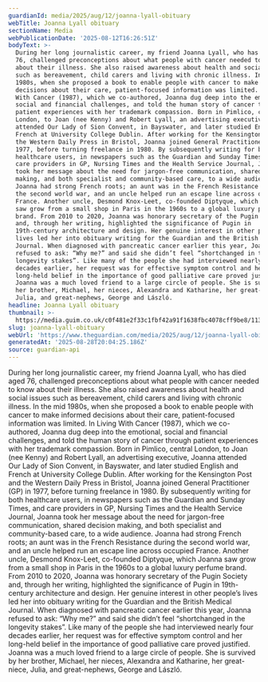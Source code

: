 ```yaml
---
guardianId: media/2025/aug/12/joanna-lyall-obituary
webTitle: Joanna Lyall obituary
sectionName: Media
webPublicationDate: '2025-08-12T16:26:51Z'
bodyText: >-
  During her long journalistic career, my friend Joanna Lyall, who has died aged
  76, challenged preconceptions about what people with cancer needed to know
  about their illness. She also raised awareness about health and social issues
  such as bereavement, child carers and living with chronic illness. In the mid
  1980s, when she proposed a book to enable people with cancer to make informed
  decisions about their care, patient-focused information was limited. In Living
  With Cancer (1987), which we co-authored, Joanna dug deep into the emotional,
  social and financial challenges, and told the human story of cancer through
  patient experiences with her trademark compassion. Born in Pimlico, central
  London, to Joan (nee Kenny) and Robert Lyall, an advertising executive, Joanna
  attended Our Lady of Sion Convent, in Bayswater, and later studied English and
  French at University College Dublin. After working for the Kensington Post and
  the Western Daily Press in Bristol, Joanna joined General Practitioner (GP) in
  1977, before turning freelance in 1980. By subsequently writing for both
  healthcare users, in newspapers such as the Guardian and Sunday Times, and
  care providers in GP, Nursing Times and the Health Service Journal, Joanna
  took her message about the need for jargon-free communication, shared decision
  making, and both specialist and community-based care, to a wide audience.
  Joanna had strong French roots; an aunt was in the French Resistance during
  the second world war, and an uncle helped run an escape line across occupied
  France. Another uncle, Desmond Knox-Leet, co-founded Diptyque, which Joanna
  saw grow from a small shop in Paris in the 1960s to a global luxury perfume
  brand. From 2010 to 2020, Joanna was honorary secretary of the Pugin Society
  and, through her writing, highlighted the significance of Pugin in
  19th-century architecture and design. Her genuine interest in other people’s
  lives led her into obituary writing for the Guardian and the British Medical
  Journal. When diagnosed with pancreatic cancer earlier this year, Joanna
  refused to ask: “Why me?” and said she didn’t feel “shortchanged in the
  longevity stakes”. Like many of the people she had interviewed nearly four
  decades earlier, her request was for effective symptom control and her
  long-held belief in the importance of good palliative care proved justified.
  Joanna was a much loved friend to a large circle of people. She is survived by
  her brother, Michael, her nieces, Alexandra and Katharine, her great-niece,
  Julia, and great-nephews, George and László.
headline: Joanna Lyall obituary
thumbnail: >-
  https://media.guim.co.uk/c0f481e2f33c1fbf42a91f1638fbc4078cff9be8/113_160_870_696/500.jpg
slug: joanna-lyall-obituary
webUrl: 'https://www.theguardian.com/media/2025/aug/12/joanna-lyall-obituary'
generatedAt: '2025-08-28T20:04:25.186Z'
source: guardian-api
---
```

During her long journalistic career, my friend Joanna Lyall, who has died aged 76, challenged preconceptions about what people with cancer needed to know about their illness. She also raised awareness about health and social issues such as bereavement, child carers and living with chronic illness. In the mid 1980s, when she proposed a book to enable people with cancer to make informed decisions about their care, patient-focused information was limited. In Living With Cancer (1987), which we co-authored, Joanna dug deep into the emotional, social and financial challenges, and told the human story of cancer through patient experiences with her trademark compassion. Born in Pimlico, central London, to Joan (nee Kenny) and Robert Lyall, an advertising executive, Joanna attended Our Lady of Sion Convent, in Bayswater, and later studied English and French at University College Dublin. After working for the Kensington Post and the Western Daily Press in Bristol, Joanna joined General Practitioner (GP) in 1977, before turning freelance in 1980. By subsequently writing for both healthcare users, in newspapers such as the Guardian and Sunday Times, and care providers in GP, Nursing Times and the Health Service Journal, Joanna took her message about the need for jargon-free communication, shared decision making, and both specialist and community-based care, to a wide audience. Joanna had strong French roots; an aunt was in the French Resistance during the second world war, and an uncle helped run an escape line across occupied France. Another uncle, Desmond Knox-Leet, co-founded Diptyque, which Joanna saw grow from a small shop in Paris in the 1960s to a global luxury perfume brand. From 2010 to 2020, Joanna was honorary secretary of the Pugin Society and, through her writing, highlighted the significance of Pugin in 19th-century architecture and design. Her genuine interest in other people’s lives led her into obituary writing for the Guardian and the British Medical Journal. When diagnosed with pancreatic cancer earlier this year, Joanna refused to ask: “Why me?” and said she didn’t feel “shortchanged in the longevity stakes”. Like many of the people she had interviewed nearly four decades earlier, her request was for effective symptom control and her long-held belief in the importance of good palliative care proved justified. Joanna was a much loved friend to a large circle of people. She is survived by her brother, Michael, her nieces, Alexandra and Katharine, her great-niece, Julia, and great-nephews, George and László.
